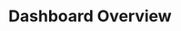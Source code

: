 ---
title: "Dashboard Overview"
description: "The Latchel Dashboard is your central hub for managing work orders, tracking vendor activity, reviewing service requests, and accessing important account information. This section of the Help Center provides an overview of each dashboard feature, so you know exactly where to find what you need—and how to use it effectively.

Whether you're new to the platform or looking for a refresher, these articles will help you get the most out of your dashboard experience."
sidebarTitle: "Overview"
---